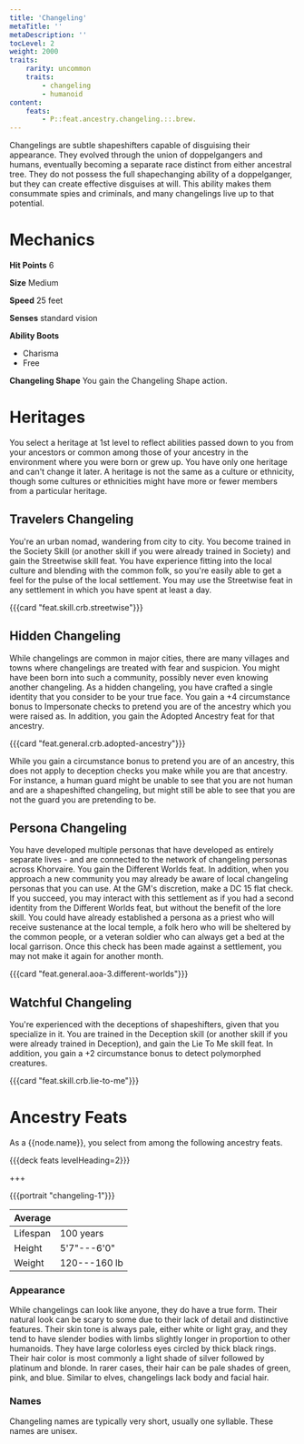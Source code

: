 ```yaml
---
title: 'Changeling'
metaTitle: ''
metaDescription: ''
tocLevel: 2
weight: 2000
traits:
    rarity: uncommon
    traits:
        - changeling
        - humanoid
content:
    feats:
        - P::feat.ancestry.changeling.::.brew.
---
```


Changelings are subtle shapeshifters capable of disguising their appearance. They evolved through the union of doppelgangers and humans, eventually becoming a separate race distinct from either ancestral tree. They do not possess the full shapechanging ability of a doppelganger, but they can create effective disguises at will. This ability makes them consummate spies and criminals, and many changelings live up to that potential.

# Mechanics

**Hit Points** 6

**Size** Medium

**Speed** 25 feet

**Senses** standard vision

**Ability Boots**

-   Charisma
-   Free

**Changeling Shape** You gain the Changeling Shape action.

# Heritages

You select a heritage at 1st level to reflect abilities passed down to you from your ancestors or common among those of your ancestry in the environment where you were born or grew up. You have only one heritage and can't change it later. A heritage is not the same as a culture or ethnicity, though some cultures or ethnicities might have more or fewer members from a particular heritage.

## Travelers Changeling

You're an urban nomad, wandering from city to city. You become trained in the Society Skill (or another skill if you were already trained in Society) and gain the Streetwise skill feat. You have experience fitting into the local culture and blending with the common folk, so you're easily able to get a feel for the pulse of the local settlement. You may use the Streetwise feat in any settlement in which you have spent at least a day.

{{{card "feat.skill.crb.streetwise"}}}

## Hidden Changeling

While changelings are common in major cities, there are many villages and towns where changelings are treated with fear and suspicion. You might have been born into such a community, possibly never even knowing another changeling. As a hidden changeling, you have crafted a single identity that you consider to be your true face. You gain a +4 circumstance bonus to Impersonate checks to pretend you are of the ancestry which you were raised as. In addition, you gain the Adopted Ancestry feat for that ancestry.

{{{card "feat.general.crb.adopted-ancestry"}}}

While you gain a circumstance bonus to pretend you are of an ancestry, this does not apply to deception checks you make while you are that ancestry. For instance, a human guard might be unable to see that you are not human and are a shapeshifted changeling, but might still be able to see that you are not the guard you are pretending to be.

## Persona Changeling

You have developed multiple personas that have developed as entirely separate lives - and are connected to the network of changeling personas across Khorvaire. You gain the Different Worlds feat. In addition, when you approach a new community you may already be aware of local changeling personas that you can use. At the GM's discretion, make a DC 15 flat check. If you succeed, you may interact with this settlement as if you had a second identity from the Different Worlds feat, but without the benefit of the lore skill. You could have already established a persona as a priest who will receive sustenance at the local temple, a folk hero who will be sheltered by the common people, or a veteran soldier who can always get a bed at the local garrison. Once this check has been made against a settlement, you may not make it again for another month.

{{{card "feat.general.aoa-3.different-worlds"}}}

## Watchful Changeling

You're experienced with the deceptions of shapeshifters, given that you specialize in it. You are trained in the Deception skill (or another skill if you were already trained in Deception), and gain the Lie To Me skill feat. In addition, you gain a +2 circumstance bonus to detect polymorphed creatures.

{{{card "feat.skill.crb.lie-to-me"}}}

# Ancestry Feats

As a {{node.name}}, you select from among the following ancestry feats.

{{{deck feats levelHeading=2}}}

+++

{{{portrait "changeling-1"}}}

| Average  |              |
| -------- | ------------ |
| Lifespan | 100 years    |
| Height   | 5'7"---6'0"  |
| Weight   | 120---160 lb |

### Appearance

While changelings can look like anyone, they do have a true form. Their natural look can be scary to some due to their lack of detail and distinctive features. Their skin tone is always pale, either white or light gray, and they tend to have slender bodies with limbs slightly longer in proportion to other humanoids. They have large colorless eyes circled by thick black rings. Their hair color is most commonly a light shade of silver followed by platinum and blonde. In rarer cases, their hair can be pale shades of green, pink, and blue. Similar to elves, changelings lack body and facial hair.

### Names

Changeling names are typically very short, usually one syllable. These names are unisex.
